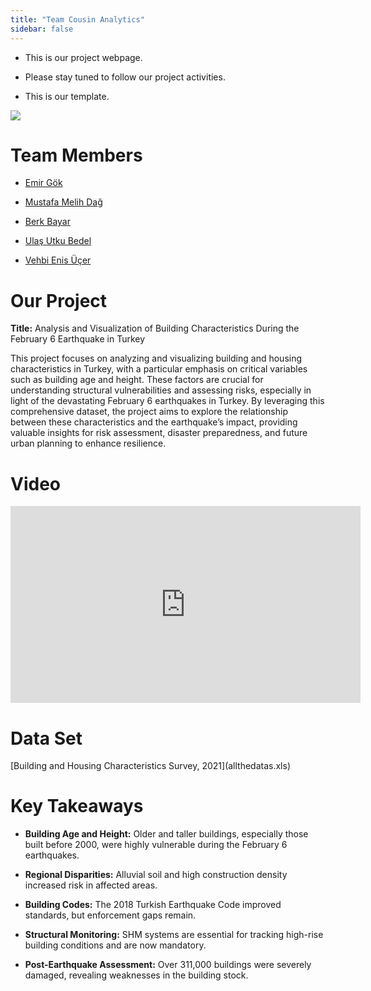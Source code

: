 ```yaml
---
title: "Team Cousin Analytics"
sidebar: false 
---
```


-   This is our project webpage.

-   Please stay tuned to follow our project activities.

-   This is our template.

![](images/logo.png)

# Team Members

-   [Emir Gök](https://emu-hacettepe-analytics.github.io/emu430-fall2024-emirrgok/)

-   [Mustafa Melih Dağ](https://emu-hacettepe-analytics.github.io/emu430-fall2024-melihdag1/)

-   [Berk Bayar](https://emu-hacettepe-analytics.github.io/emu430-fall2024-berkbyr/)

-   [Ulaş Utku Bedel](https://emu-hacettepe-analytics.github.io/emu430-fall2024-ulasbedel/)

-   [Vehbi Enis Üçer](https://emu-hacettepe-analytics.github.io/emu430-fall2024-enisucer/)

# Our Project

**Title:** Analysis and Visualization of Building Characteristics During the February 6 Earthquake in Turkey

This project focuses on analyzing and visualizing building and housing characteristics in Turkey, with a particular emphasis on critical variables such as building age and height. These factors are crucial for understanding structural vulnerabilities and assessing risks, especially in light of the devastating February 6 earthquakes in Turkey. By leveraging this comprehensive dataset, the project aims to explore the relationship between these characteristics and the earthquake's impact, providing valuable insights for risk assessment, disaster preparedness, and future urban planning to enhance resilience.

# Video

<iframe width="560" height="315" src="https://www.youtube.com/embed/ZFMJRNqOrIs?si=NvjPo8nZvmp_i_L0" title="YouTube video player" frameborder="0" allow="accelerometer; autoplay; clipboard-write; encrypted-media; gyroscope; picture-in-picture; web-share" referrerpolicy="strict-origin-when-cross-origin" allowfullscreen>

</iframe>

# Data Set

\[Building and Housing Characteristics Survey, 2021\](allthedatas.xls)

# Key Takeaways

-   **Building Age and Height:** Older and taller buildings, especially those built before 2000, were highly vulnerable during the February 6 earthquakes.

-   **Regional Disparities:** Alluvial soil and high construction density increased risk in affected areas.

-   **Building Codes:** The 2018 Turkish Earthquake Code improved standards, but enforcement gaps remain.

-   **Structural Monitoring:** SHM systems are essential for tracking high-rise building conditions and are now mandatory.

-   **Post-Earthquake Assessment:** Over 311,000 buildings were severely damaged, revealing weaknesses in the building stock.
